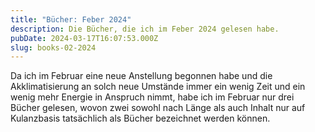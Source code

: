 ```yaml
---
title: "Bücher: Feber 2024"
description: Die Bücher, die ich im Feber 2024 gelesen habe.
pubDate: 2024-03-17T16:07:53.000Z
slug: books-02-2024
---
```


Da ich im Februar eine neue Anstellung begonnen habe und die Akklimatisierung an solch neue Umstände immer ein wenig Zeit und ein wenig mehr Energie in Anspruch nimmt, habe ich im Februar nur drei Bücher gelesen, wovon zwei sowohl nach Länge als auch Inhalt nur auf Kulanzbasis tatsächlich als Bücher bezeichnet werden können.

<Throne />

<BlackPowderWar />

<Nord />

<Pilze />
